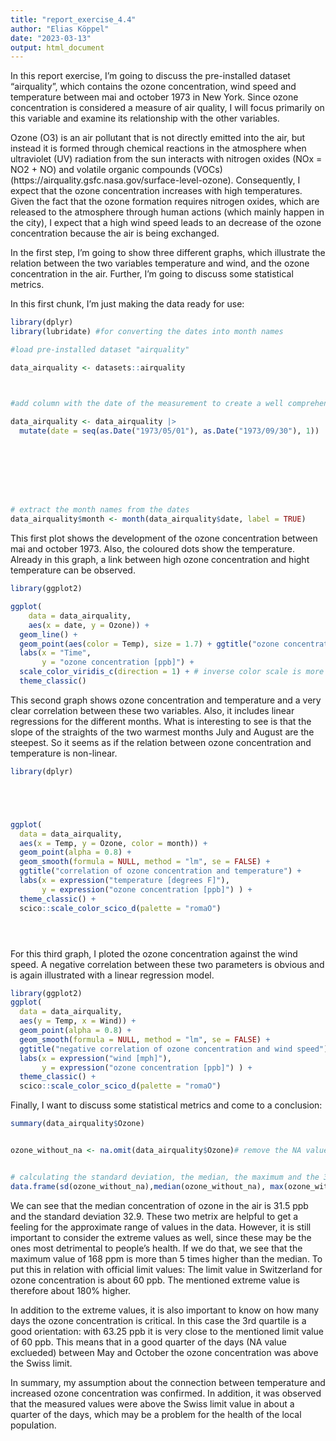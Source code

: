 ```yaml
---
title: "report_exercise_4.4"
author: "Elias Köppel"
date: "2023-03-13"
output: html_document
---
```


In this report exercise, I'm going to discuss the pre-installed dataset "airquality", which contains the ozone concentration, wind speed and temperature between mai and october 1973 in New York. Since ozone concentration is considered a measure of air quality, I will focus primarily on this variable and examine its relationship with the other variables. 

Ozone (O3) is an air pollutant that is not directly emitted into the air, but instead it is formed through chemical reactions in the atmosphere when ultraviolet (UV) radiation from the sun interacts with nitrogen oxides (NOx = NO2 + NO) and volatile organic compounds (VOCs) (https://airquality.gsfc.nasa.gov/surface-level-ozone). Consequently, I expect that the ozone concentration increases with high temperatures. Given the fact that the ozone formation requires nitrogen oxides, which are  released to the atmosphere through human actions (which mainly happen in the city), I expect that a high wind speed leads to an decrease of the ozone concentration because the air is being exchanged.  

In the first step, I'm going to show three different graphs, which illustrate the relation between the two variables temperature and wind, and the ozone concentration in the air. Further, I'm going to discuss some statistical metrics. 




In this first chunk, I'm just making the data ready for use:
```r
library(dplyr)
library(lubridate) #for converting the dates into month names

#load pre-installed dataset "airquality"

data_airquality <- datasets::airquality



#add column with the date of the measurement to create a well comprehensible timeline in the following plots

data_airquality <- data_airquality |> 
  mutate(date = seq(as.Date("1973/05/01"), as.Date("1973/09/30"), 1))








# extract the month names from the dates
data_airquality$month <- month(data_airquality$date, label = TRUE)


```







This first plot shows the development of the ozone concentration between mai and october 1973. Also, the coloured dots show the temperature. Already in this graph, a link between high ozone concentration and hight temperature can be observed. 
```r
library(ggplot2)

ggplot(
    data = data_airquality,
    aes(x = date, y = Ozone)) +
  geom_line() +
  geom_point(aes(color = Temp), size = 1.7) + ggtitle("ozone concentration in 1973") +
  labs(x = "Time", 
       y = "ozone concentration [ppb]") +
  scale_color_viridis_c(direction = 1) + # inverse color scale is more intuitive here
  theme_classic()

```





This second graph shows ozone concentration and temperature and a very clear correlation between these two variables. Also, it includes linear regressions for the different months. What is interesting to see is that the slope of the straights of the two warmest months July and August are the steepest. So it seems as if the relation between ozone concentration and temperature is non-linear. 
```r

library(dplyr)





ggplot(
  data = data_airquality,
  aes(x = Temp, y = Ozone, color = month)) +
  geom_point(alpha = 0.8) +
  geom_smooth(formula = NULL, method = "lm", se = FALSE) +
  ggtitle("correlation of ozone concentration and temperature") +
  labs(x = expression("temperature [degrees F]"), 
       y = expression("ozone concentration [ppb]") ) +
  theme_classic() +
  scico::scale_color_scico_d(palette = "romaO")





```





For this third graph, I ploted the ozone concentration against the wind speed. A negative correlation between these two parameters is obvious and is again illustrated with a linear regression model. 

```r
library(ggplot2)
ggplot(
  data = data_airquality,
  aes(y = Temp, x = Wind)) +
  geom_point(alpha = 0.8) +
  geom_smooth(formula = NULL, method = "lm", se = FALSE) +
  ggtitle("negative correlation of ozone concentration and wind speed") +
  labs(x = expression("wind [mph]"), 
       y = expression("ozone concentration [ppb]") ) +
  theme_classic() +
  scico::scale_color_scico_d(palette = "romaO")
```



Finally, I want to discuss some statistical metrics and come to a conclusion:
```r

summary(data_airquality$Ozone)


ozone_without_na <- na.omit(data_airquality$Ozone)# remove the NA values to calculate the standard deviation


# calculating the standard deviation, the median, the maximum and the 3th quantile: 
data.frame(sd(ozone_without_na),median(ozone_without_na), max(ozone_without_na), quantile(ozone_without_na, 0.75))


```
We can see that the median concentration of ozone in the air is 31.5 ppb and the standard deviation 32.9. These two metrix are helpful to get a feeling for the approximate range of values in the data.
However, it is still important to consider the extreme values as well, since these may be the ones most detrimental to people's health. If we do that, we see that the maximum value of 168 ppm is more than 5 times higher than the median. To put this in relation with official limit values: The limit value in Switzerland for ozone concentration is about 60 ppb. The mentioned extreme value is therefore about 180% higher.

In addition to the extreme values, it is also important to know on how many days the ozone concentration is critical. In this case the 3rd quartile is a good orientation: with 63.25 ppb it is very close to the mentioned limit value of 60 ppb. This means that in a good quarter of the days (NA value exclueded) between May and October the ozone concentration was above the Swiss limit. 


In summary, my assumption about the connection between temperature and increased ozone concentration was confirmed. In addition, it was observed that the measured values were above the Swiss limit value in about a quarter of the days, which may be a problem for the health of the local population. 

